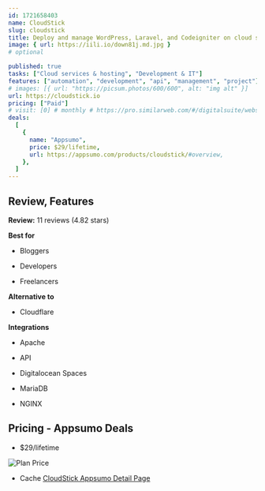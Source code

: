 ```yaml
---
id: 1721658403
name: CloudStick
slug: cloudstick
title: Deploy and manage WordPress, Laravel, and Codeigniter on cloud servers using our cloud control panel
image: { url: https://iili.io/down81j.md.jpg }
# optional

published: true
tasks: ["Cloud services & hosting", "Development & IT"]
features: ["automation", "development", "api", "management", "project"]
# images: [{ url: "https://picsum.photos/600/600", alt: "img alt" }]
url: https://cloudstick.io
pricing: ["Paid"]
# visit: [0] # monthly # https://pro.similarweb.com/#/digitalsuite/websiteanalysis/home
deals:
  [
    {
      name: "Appsumo",
      price: $29/lifetime,
      url: https://appsumo.com/products/cloudstick/#overview,
    },
  ]
---
```


## Review, Features

**Review:** 11 reviews (4.82 stars)

**Best for**

- Bloggers

- Developers

- Freelancers

**Alternative to**

- Cloudflare

**Integrations**

- Apache

- API

- Digitalocean Spaces

- MariaDB

- NGINX

## Pricing - Appsumo Deals

- $29/lifetime

<Img src="https://iili.io/doeddYP.png" alt="Plan Price" />

- Cache [CloudStick Appsumo Detail Page](https://iili.io/doedKTg.png)

